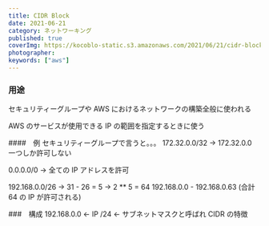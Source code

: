 ```yaml
---
title: CIDR Block
date: 2021-06-21
category: ネットワーキング
published: true
coverImg: https://kocoblo-static.s3.amazonaws.com/2021/06/21/cidr-block/cover-img.jpg
photographer:
keywords: ["aws"]
---
```


### 用途

セキュリティーグループや AWS におけるネットワークの構築全般に使われる

AWS のサービスが使用できる IP の範囲を指定するときに使う

####　例
セキュリティーグループで言うと。。。
172.32.0.0/32
-> 172.32.0.0 一つしか許可しない

0.0.0.0/0
-> 全ての IP アドレスを許可

192.168.0.0/26
-> 31 - 26 = 5
-> 2 \*\* 5 = 64
192.168.0.0 - 192.168.0.63 (合計 64 の IP が許可される)

###　構成
192.168.0.0 <- IP
/24 <- サブネットマスクと呼ばれ CIDR の特徴
